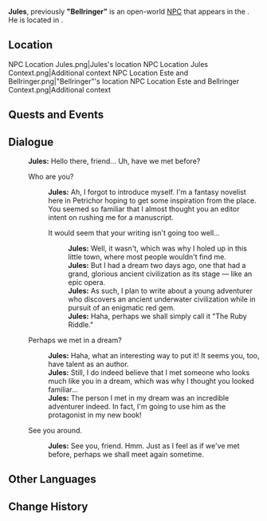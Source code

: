 {{Character Infobox
|type             = Open-World NPC
|image            = NPC Jules.png
|realname         = <!-- Optional, if different from in-game name -->
|region           = Fontaine
|location         = Fontaine
|affiliation      = 
|title            = 

|ancestry         = <!-- Clan/family -->
|father           = 
|mother           = 
|spouse           = 
|sibling          = 
|child            = 
|relative         = 

|voiceEN          = 
|voiceCN          = 
|voiceJP          = 
|voiceKR          = 
|dialoguereward   = 
}}
'''Jules''', previously '''"Bellringer"''' is an open-world [[NPC]] that appears in the {{Quest|The Shadow Over Petrichor}}. He is located in {{Location|Petrichor}}.
<!-- Following a certain dialogue branch for the first time gives the player AMOUNT_AS_WORD [[Item]]. -->

==Location==
<gallery>
NPC Location Jules.png|Jules's location
NPC Location Jules Context.png|Additional context
NPC Location Este and Bellringer.png|"Bellringer"'s location
NPC Location Este and Bellringer Context.png|Additional context
</gallery>
<!--
==Profile==
Detailed story/lore information goes here.
''(To be added.)''

===Appearance===
Keep appearance section short and concise. Limit to 2 paragraphs with 3-4 sentences each.
''(To be added.)''
-->

==Quests and Events==
{{Quests and Events|"Bellringer"}}
<!--
==Idle Quotes==
{{Dialogue Start}}
: {{DIcon|Idle}} {{Tx}}
:: {{A|VO {{subst:#titleparts:{{subst:PAGENAME}}}} 01.ogg}} "{{Tx}}"
{{Dialogue End}}
-->
==Dialogue==
{{Dialogue Start}}
:'''Jules:''' Hello there, friend... Uh, have we met before?
:{{DIcon}} Who are you?
::'''Jules:''' Ah, I forgot to introduce myself. I'm a fantasy novelist here in Petrichor hoping to get some inspiration from the place. You seemed so familiar that I almost thought you an editor intent on rushing me for a manuscript.
::{{DIcon}} It would seem that your writing isn't going too well...
:::'''Jules:''' Well, it wasn't, which was why I holed up in this little town, where most people wouldn't find me.
:::'''Jules:''' But I had a dream two days ago, one that had a grand, glorious ancient civilization as its stage &mdash; like an epic opera.
:::'''Jules:''' As such, I plan to write about a young adventurer who discovers an ancient underwater civilization while in pursuit of an enigmatic red gem.
:::'''Jules:''' Haha, perhaps we shall simply call it "The Ruby Riddle."
:{{DIcon}} Perhaps we met in a dream?
::'''Jules:''' Haha, what an interesting way to put it! It seems you, too, have talent as an author.
::'''Jules:''' Still, I do indeed believe that I met someone who looks much like you in a dream, which was why I thought you looked familiar...
::'''Jules:''' The person I met in my dream was an incredible adventurer indeed. In fact, I'm going to use him as the protagonist in my new book!
:{{DIcon}} See you around.
::'''Jules:''' See you, friend. Hmm. Just as I feel as if we've met before, perhaps we shall meet again sometime.
{{Dialogue End}}
<!--
<!-{{subst:void}}-
==Event Dialogue==
===Event Name===
{{Dialogue Start}}
:'''{{subst:#titleparts:{{subst:PAGENAME}}}}:'''
{{Dialogue End}}
-->
==Other Languages==
{{Other Languages|default_hidden=1
|1_en      = Jules
|1_zhs     = 朱尔斯
|1_zhs_rm  = Zhū'ěrsī
|1_zht     = 朱爾斯
|1_zht_rm  = Zhū'ěrsī
|1_ja      = ジュール
|1_ko      = 줄스
|1_es      = Jules
|1_fr      = Jules
|1_ru      = Джулс
|1_th      = Jules
|1_vi      = Jules
|1_de      = Jules
|1_id      = Jules
|1_pt      = Jules
|1_tr      = Jules
|1_it      = Jules

|2_en      = "Bellringer"
|2_zhs     = 「敲钟人」
|2_zhs_rm  = "Qiāozhōngrén"
|2_zht     = 「敲鐘人」
|2_zht_rm  = "Qiāozhōngrén"
|2_ja      = 「鐘撞き」
|2_ja_rm   = "Kanetsuki"
|2_ko      = 「종지기」
|2_es      = Campanero
|2_fr      = Sonneur de cloches
|2_ru      = «Звонарь»
|2_th      = "ผู้บอกเวลา"
|2_th_rm   = 
|2_vi      = "Người Gõ Chuông"
|2_de      = „Glöckner“
|2_id      = "Bellringer"
|2_pt      = Tocassino
|2_tr      = "Zangoç"
|2_it      = Campanaro
}}

==Change History==
{{Change History|4.6}}
<!--
==References==
{{Reflist}}
-->
